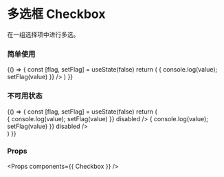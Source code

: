 
<Meta title="Checkbox" component={Checkbox} />

# 多选框 Checkbox

在一组选择项中进行多选。

### 简单使用

<Preview>
  <Story name="Checkbox">
    {() => {
      const [flag, setFlag] = useState(false)
      return (
        <Checkbox
          label={'Apple'}
          value={flag}
          onChange={(value) => { console.log(value); setFlag(value) }}
        />
      )
    }}
  </Story>
</Preview>

### 不可用状态

<Preview>
  <Story name="Disabled Checkbox">
    {() => {
      const [flag, setFlag] = useState(false)
      return (
        <div>
          <Checkbox
            className="mr-2"
            label={'Apple'}
            checked={flag}
            onChange={(value) => { console.log(value); setFlag(value) }}
            disabled
          />
          <Checkbox
            className="mr-2"
            label={'Banana'}
            checked={!flag}
            onChange={(value) => { console.log(value); setFlag(value) }}
            disabled
          />
        </div>
      )
    }}
  </Story>
</Preview>

### Props

<Props components={{ Checkbox }} />